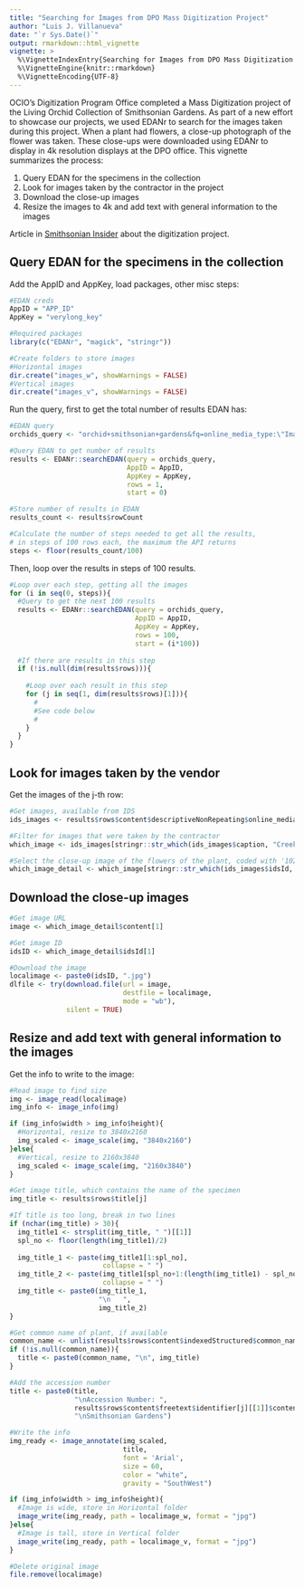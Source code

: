 ```yaml
---
title: "Searching for Images from DPO Mass Digitization Project"
author: "Luis J. Villanueva"
date: "`r Sys.Date()`"
output: rmarkdown::html_vignette
vignette: >
  %\VignetteIndexEntry{Searching for Images from DPO Mass Digitization Project}
  %\VignetteEngine{knitr::rmarkdown}
  %\VignetteEncoding{UTF-8}
---
```


OCIO's Digitization Program Office completed a Mass Digitization project of the Living Orchid Collection of Smithsonian Gardens. As part of a new effort to showcase our projects, we used EDANr to search for the images taken during this project. When a plant had flowers, a close-up photograph of the flower was taken. These close-ups were downloaded using EDANr to display in 4k resolution displays at the DPO office. This vignette summarizes the process:

1. Query EDAN for the specimens in the collection
1. Look for images taken by the contractor in the project
1. Download the close-up images
1. Resize the images to 4k and add text with general information to the images

Article in [Smithsonian Insider](https://insider.si.edu/2018/08/see-thousands-of-orchids-in-incredible-detail-in-the-smithsonians-newly-digitized-collection/) about the digitization project. 

## Query EDAN for the specimens in the collection

Add the AppID and AppKey, load packages, other misc steps:

```r
#EDAN creds
AppID = "APP_ID"
AppKey = "verylong_key"

#Required packages
library(c("EDANr", "magick", "stringr"))

#Create folders to store images
#Horizontal images
dir.create("images_w", showWarnings = FALSE)
#Vertical images
dir.create("images_v", showWarnings = FALSE)
```

Run the query, first to get the total number of results EDAN has:

```r
#EDAN query
orchids_query <- "orchid+smithsonian+gardens&fq=online_media_type:\"Images\""

#Query EDAN to get number of results
results <- EDANr::searchEDAN(query = orchids_query, 
                             AppID = AppID, 
                             AppKey = AppKey, 
                             rows = 1, 
                             start = 0)

#Store number of results in EDAN
results_count <- results$rowCount

#Calculate the number of steps needed to get all the results,
# in steps of 100 rows each, the maximum the API returns
steps <- floor(results_count/100)
```

Then, loop over the results in steps of 100 results. 

```r
#Loop over each step, getting all the images
for (i in seq(0, steps)){
  #Query to get the next 100 results
  results <- EDANr::searchEDAN(query = orchids_query, 
                               AppID = AppID, 
                               AppKey = AppKey, 
                               rows = 100, 
                               start = (i*100))
  
  #If there are results in this step
  if (!is.null(dim(results$rows))){
    
    #Loop over each result in this step
    for (j in seq(1, dim(results$rows)[1])){
      #
      #See code below
      #
    }
  }
}
```

## Look for images taken by the vendor

Get the images of the j-th row:

```r
#Get images, available from IDS
ids_images <- results$rows$content$descriptiveNonRepeating$online_media$media[j][[1]]

#Filter for images that were taken by the contractor
which_image <- ids_images[stringr::str_which(ids_images$caption, "Creekside Digital"),]

#Select the close-up image of the flowers of the plant, coded with '102' in the filename
which_image_detail <- which_image[stringr::str_which(ids_images$idsId, "102"),]
```

## Download the close-up images

```r
#Get image URL
image <- which_image_detail$content[1]

#Get image ID
idsID <- which_image_detail$idsId[1]

#Download the image
localimage <- paste0(idsID, ".jpg")
dlfile <- try(download.file(url = image, 
                            destfile = localimage, 
                            mode = "wb"), 
              silent = TRUE)
```

## Resize and add text with general information to the images

Get the info to write to the image:

```r
#Read image to find size
img <- image_read(localimage)
img_info <- image_info(img)

if (img_info$width > img_info$height){
  #Horizontal, resize to 3840x2160
  img_scaled <- image_scale(img, "3840x2160")
}else{
  #Vertical, resize to 2160x3840
  img_scaled <- image_scale(img, "2160x3840")
}

#Get image title, which contains the name of the specimen
img_title <- results$rows$title[j]

#If title is too long, break in two lines
if (nchar(img_title) > 30){
  img_title1 <- strsplit(img_title, " ")[[1]]
  spl_no <- floor(length(img_title1)/2)
  
  img_title_1 <- paste(img_title1[1:spl_no], 
                       collapse = " ")
  img_title_2 <- paste(img_title1[spl_no+1:(length(img_title1) - spl_no)], 
                       collapse = " ")
  img_title <- paste0(img_title_1, 
                      "\n   ", 
                      img_title_2)
}

#Get common name of plant, if available
common_name <- unlist(results$rows$content$indexedStructured$common_name[j])[[1]]
if (!is.null(common_name)){
  title <- paste0(common_name, "\n", img_title)
}

#Add the accession number
title <- paste0(title, 
                "\nAccession Number: ", 
                results$rows$content$freetext$identifier[j][[1]]$content, 
                "\nSmithsonian Gardens")

#Write the info
img_ready <- image_annotate(img_scaled, 
                            title, 
                            font = 'Arial', 
                            size = 60, 
                            color = "white", 
                            gravity = "SouthWest")

if (img_info$width > img_info$height){
  #Image is wide, store in Horizontal folder
  image_write(img_ready, path = localimage_w, format = "jpg")
}else{
  #Image is tall, store in Vertical folder
  image_write(img_ready, path = localimage_v, format = "jpg")
}

#Delete original image
file.remove(localimage)
```
